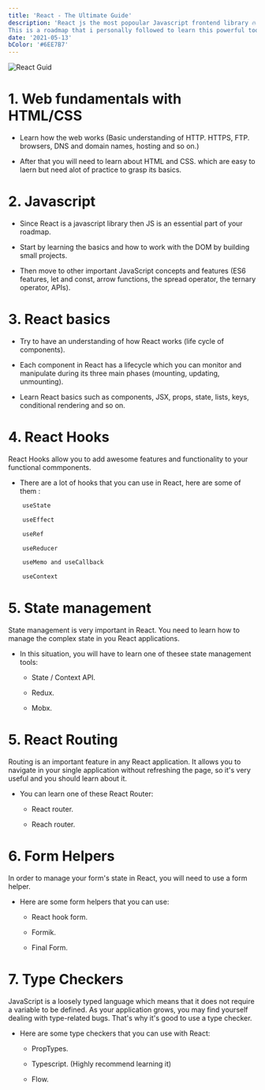 ```yaml
---
title: 'React - The Ultimate Guide'
description: 'React js the most popoular Javascript frontend library 🔥
This is a roadmap that i personally followed to learn this powerful tool hope you find it usefull.'
date: '2021-05-13'
bColor: '#6EE7B7'
---
```


![React Guid](/instagram/react-ultimate-guide.png)

# 1. Web fundamentals with HTML/CSS

-   Learn how the web works (Basic understanding of HTTP. HTTPS, FTP. browsers, DNS and domain names, hosting and so on.)

-   After that you will need to learn about HTML and CSS. which are easy to laern but need alot of practice to grasp its basics.

# 2. Javascript

-   Since React is a javascript library then JS is an essential part of your roadmap.

-   Start by learning the basics and how to work with the DOM by building small projects.

-   Then move to other important JavaScript concepts and features (ES6 features, let and const, arrow functions, the spread operator, the ternary operator, APIs).

# 3. React basics

-   Try to have an understanding of how React works (life cycle of components).

-   Each component in React has a lifecycle which you can monitor and manipulate during its three main phases (mounting, updating, unmounting).

-   Learn React basics such as components, JSX, props, state, lists, keys, conditional rendering and so on.

# 4. React Hooks

React Hooks allow you to add awesome features and functionality to your functional commponents.

-   There are a lot of hooks that you can use in React, here are some of them :

```javascript:hooks.js
    useState

    useEffect

    useRef

    useReducer

    useMemo and useCallback

    useContext
```

# 5. State management

State management is very important in React. You need to learn how to manage the complex state in you React applications.

-   In this situation, you will have to learn one of thesee state management tools:

    -   State / Context API.

    -   Redux.

    -   Mobx.

# 5. React Routing

Routing is an important feature in any React application. It allows you to navigate in your single application without refreshing the page, so it's very useful and you should learn about it.

-   You can learn one of these React Router:

    -   React router.

    -   Reach router.

# 6. Form Helpers

In order to manage your form's state in React, you will need to use a form helper.

-   Here are some form helpers that you can use:

    -   React hook form.

    -   Formik.

    -   Final Form.

# 7. Type Checkers

JavaScript is a loosely typed language which means that it does not require a variable to be defined. As your application grows, you may find yourself dealing with type-related bugs. That's why it's good to use a type checker.

-   Here are some type checkers that you can use with React:

    -   PropTypes.

    -   Typescript. (Highly recommend learning it)

    -   Flow.

```

```
